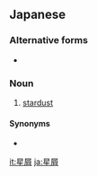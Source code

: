 ==Japanese==
{{ja-kanjitab|ほし|くず|yomi=k}}

===Alternative forms===
* {{ja-r|星くず|ほしくず}}

===Noun===
{{ja-noun|ほしくず}}

# [[stardust]]

====Synonyms====
* {{ja-r|スターダスト}}

[[it:星屑]]
[[ja:星屑]]